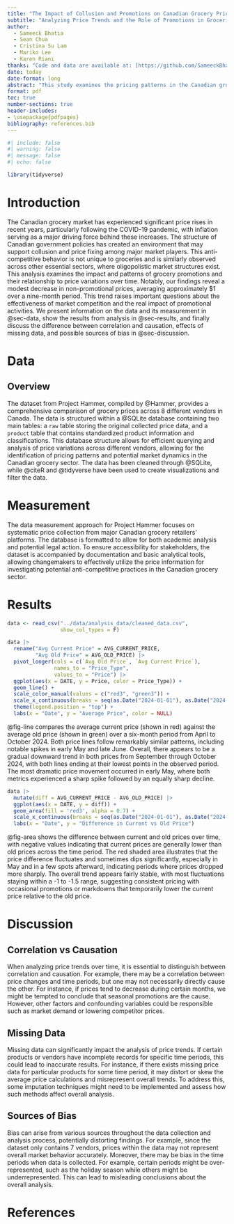 ```yaml
---
title: "The Impact of Collusion and Promotions on Canadian Grocery Prices"
subtitle: "Analyzing Price Trends and the Role of Promotions in Groceries"
author:
  - Sameeck Bhatia
  - Sean Chua
  - Cristina Su Lam
  - Mariko Lee
  - Karen Riani
thanks: "Code and data are available at: [https://github.com/SameeckBhatia/Canadian-Grocery-Collusion](https://github.com/SameeckBhatia/Canadian-Grocery-Collusion)."
date: today
date-format: long
abstract: "This study examines the pricing patterns in the Canadian grocery market, particularly focusing on the impact of promotions and price variations. Our findings indicate that non-promotional prices have slightly decreased over a nine-month period. This suggests that market competition might not be functioning optimally, raising concerns about anti-competitive behaviors in the sector. These insights are crucial for understanding the broader implications of pricing dynamics and the potential for market manipulation."
format: pdf
toc: true
number-sections: true
header-includes:
- \usepackage{pdfpages}
bibliography: references.bib
---
```


```r
#| include: false
#| warning: false
#| message: false
#| echo: false

library(tidyverse)
```

# Introduction

The Canadian grocery market has experienced significant price rises in recent years, particularly following the COVID-19 pandemic, with inflation serving as a major driving force behind these increases. The structure of Canadian government policies has created an environment that may support collusion and price fixing among major market players. This anti-competitive behavior is not unique to groceries and is similarly observed across other essential sectors, where oligopolistic market structures exist. This analysis examines the impact and patterns of grocery promotions and their relationship to price variations over time. Notably, our findings reveal a modest decrease in non-promotional prices, averaging approximately $1 over a nine-month period. This trend raises important questions about the effectiveness of market competition and the real impact of promotional activities. We present information on the data and its measurement in @sec-data, show the results from analysis in @sec-results, and finally discuss the difference between correlation and causation, effects of missing data, and possible sources of bias in @sec-discussion.

# Data {#sec-data}

## Overview

The dataset from Project Hammer, compiled by @Hammer, provides a comprehensive comparison of grocery prices across 8 different vendors in Canada. The data is structured within a @SQLite database containing two main tables: a `raw` table storing the original collected price data, and a `product` table that contains standardized product information and classifications. This database structure allows for efficient querying and analysis of price variations across different vendors, allowing for the identification of pricing patterns and potential market dynamics in the Canadian grocery sector. The data has been cleaned through @SQLite, while @citeR and @tidyverse have been used to create visualizations and filter the data.

# Measurement

The data measurement approach for Project Hammer focuses on systematic price collection from major Canadian grocery retailers' platforms. The database is formatted to allow for both academic analysis and potential legal action. To ensure accessibility for stakeholders, the dataset is accompanied by documentation and basic analytical tools, allowing changemakers to effectively utilize the price information for investigating potential anti-competitive practices in the Canadian grocery sector.

# Results {#sec-results}

```r
data <- read_csv("../data/analysis_data/cleaned_data.csv",
                 show_col_types = F)
```

```r
data |>
  rename("Avg Current Price" = AVG_CURRENT_PRICE,
         "Avg Old Price" = AVG_OLD_PRICE) |>
  pivot_longer(cols = c(`Avg Old Price`, `Avg Current Price`),
               names_to = "Price_Type",
               values_to = "Price") |>
  ggplot(aes(x = DATE, y = Price, color = Price_Type)) +
  geom_line() +
  scale_color_manual(values = c("red3", "green3")) +
  scale_x_continuous(breaks = seq(as.Date("2024-01-01"), as.Date("2024-11-13"), 30)) +
  theme(legend.position = "top") +
  labs(x = "Date", y = "Average Price", color = NULL)
```

@fig-line compares the average current price (shown in red) against the average old price (shown in green) over a six-month period from April to October 2024. Both price lines follow remarkably similar patterns, including notable spikes in early May and late June. Overall, there appears to be a gradual downward trend in both prices from September through October 2024, with both lines ending at their lowest points in the observed period. The most dramatic price movement occurred in early May, where both metrics experienced a sharp spike followed by an equally sharp decline.

\newpage

```r
data |>
  mutate(diff = AVG_CURRENT_PRICE - AVG_OLD_PRICE) |>
  ggplot(aes(x = DATE, y = diff)) +
  geom_area(fill = 'red3', alpha = 0.7) +
  scale_x_continuous(breaks = seq(as.Date("2024-01-01"), as.Date("2024-11-13"), 30)) +
  labs(x = "Date", y = "Difference in Current vs Old Price")
```

@fig-area shows the difference between current and old prices over time, with negative values indicating that current prices are generally lower than old prices across the time period. The red shaded area illustrates that the price difference fluctuates and sometimes dips significantly, especially in May and in a few spots afterward, indicating periods where prices dropped more sharply. The overall trend appears fairly stable, with most fluctuations staying within a -1 to -1.5 range, suggesting consistent pricing with occasional promotions or markdowns that temporarily lower the current price relative to the old price.

\newpage

# Discussion {#sec-discussion}

## Correlation vs Causation
When analyzing price trends over time, it is essential to distinguish between correlation and causation. For example, there may be a correlation between price changes and time periods, but one may not necessarily directly cause the other. For instance, if prices tend to decrease during certain months, we might be tempted to conclude that seasonal promotions are the cause. However, other factors and confounding variables could be responsible such as market demand or lowering competitor prices.

## Missing Data
Missing data can significantly impact the analysis of price trends. If certain products or vendors have incomplete records for specific time periods, this could lead to inaccurate results. For instance, if there exists missing price data for particular products for some time period, it may distort or skew the average price calculations and misrepresent overall trends. To address this, some imputation techniques might need to be implemented and assess how such methods affect overall analysis.

## Sources of Bias
Bias can arise from various sources throughout the data collection and analysis process, potentially distorting findings. For example, since the dataset only contains 7 vendors, prices within the data may not represent overall market behavior accurately. Moreover, there may be bias in the time periods when data is collected. For example, certain periods might be over-represented, such as the holiday season while others might be underrepresented. This can lead to misleading conclusions about the overall analysis.

\newpage

# References
